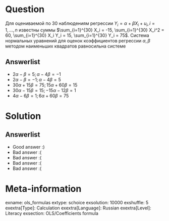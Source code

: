 Question
========
Для оцениваемой по 30 наблюдениям регрессии $Y_i = \alpha + \beta X_i + u_i, i = 1, \ldots, n$ известны суммы $\sum_{i=1}^{30} X_i = -15, \sum_{i=1}^{30} X_i^2 = 60, \sum_{i=1}^{30} X_i Y_i = 15, \sum_{i=1}^{30} Y_i = 75$. Система нормальных уравнений для оценок коэффициентов регрессии $\alpha, \beta$ методом наименьших квадратов равносильна системе


Answerlist
----------
*  $2 \alpha -  \beta = 5;  \alpha - 4 \beta = -1$
*  $2 \alpha - \beta = -1; \alpha - 4 \beta = 5$
*  $30 \alpha + 15 \beta = 75; 15 \alpha + 60 \beta = 15$
*  $30 \alpha - 15 \beta = 15; -15 \alpha - 12 \beta = 1$
*  $4 \alpha - 6 \beta = 1; 6 \alpha + 60 \beta = 75$

Solution
========

Answerlist
----------
*  Good answer :)
*  Bad answer :(
*  Bad answer :(
*  Bad answer :(
*  Bad answer :(

Meta-information
================
exname: ols_formulas
extype: schoice
exsolution: 10000
exshuffle: 5
exextra[Type]: Calculation
exextra[Language]: Russian
exextra[Level]: Literacy
exsection: OLS/Coefficients formula